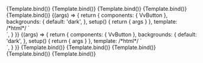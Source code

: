 
<Meta
	title="Components/Button/Modifiers"
	args={defaultArgs}
	argTypes={argTypes}
/>

<Canvas>
	<Story
		name="Primary"
		args={{ label: 'Primary', modifiers: 'primary' }}
		argTypes={{
			modifiers: {
				...argTypes.modifiers,
				control: {
					disable: true,
				},
			},
		}}
		play={defaultTest}
	>
		{Template.bind()}
	</Story>
</Canvas>

<Canvas>
	<Story
		name="Secondary"
		args={{ label: 'Secondary', modifiers: 'secondary' }}
		argTypes={{
			modifiers: {
				...argTypes.modifiers,
				control: {
					disable: true,
				},
			},
		}}
		play={defaultTest}
	>
		{Template.bind()}
	</Story>
</Canvas>

<Canvas>
	<Story
		name="Danger"
		args={{ label: 'Danger', modifiers: 'danger' }}
		argTypes={{
			modifiers: {
				...argTypes.modifiers,
				control: {
					disable: true,
				},
			},
		}}
		play={defaultTest}
	>
		{Template.bind()}
	</Story>
</Canvas>

<Canvas>
	<Story
		name="Ghost"
		args={{ label: 'Ghost', modifiers: 'ghost' }}
		argTypes={{
			modifiers: {
				...argTypes.modifiers,
				control: {
					disable: true,
				},
			},
		}}
		play={defaultTest}
	>
		{Template.bind()}
	</Story>
</Canvas>

<Canvas>
	<Story
		name="Link"
		args={{ label: 'Link', modifiers: 'link' }}
		argTypes={{
			modifiers: {
				...argTypes.modifiers,
				control: {
					disable: true,
				},
			},
		}}
		play={defaultTest}
	>
		{Template.bind()}
	</Story>
</Canvas>

<Canvas>
	<Story
		name="Static light"
		args={{ label: 'Static light', modifiers: 'static-light' }}
		argTypes={{
			modifiers: {
				...argTypes.modifiers,
				control: {
					disable: true,
				},
			},
		}}
		play={defaultTest}
	>
		{(args) => {
			return {
				components: { VvButton },
				backgrounds: {
					default: 'dark',
				},
				setup() {
					return { args }
				},
				template: /*html*/ `
				<div class="bg-black p-md">
					<vv-button v-bind="args" data-testId="element" />
				</div>
				`,
			}
		}}
	</Story>
</Canvas>

<Canvas>
	<Story
		name="Static dark"
		args={{ label: 'Static dark', modifiers: 'static-dark' }}
		argTypes={{
			modifiers: {
				...argTypes.modifiers,
				control: {
					disable: true,
				},
			},
		}}
		play={defaultTest}
	>
		{(args) => {
			return {
				components: { VvButton },
				backgrounds: {
					default: 'dark',
				},
				setup() {
					return { args }
				},
				template: /*html*/ `
				<div class="bg-white p-md">
					<vv-button v-bind="args" data-testId="element" />
				</div>
				`,
			}
		}}
	</Story>
</Canvas>

<Canvas>
	<Story
		name="Block"
		args={{ label: 'Block', modifiers: 'block' }}
		argTypes={{
			modifiers: {
				...argTypes.modifiers,
				control: {
					disable: true,
				},
			},
		}}
		play={defaultTest}
	>
		{Template.bind()}
	</Story>
</Canvas>

<Canvas>
	<Story
		name="Rounded"
		args={{ label: 'Rounded', modifiers: 'rounded' }}
		argTypes={{
			modifiers: {
				...argTypes.modifiers,
				control: {
					disable: true,
				},
			},
		}}
		play={defaultTest}
	>
		{Template.bind()}
	</Story>
</Canvas>

<Canvas>
	<Story
		name="Full bleed"
		args={{ label: 'Full bleed', modifiers: 'full-bleed' }}
		argTypes={{
			modifiers: {
				...argTypes.modifiers,
				control: {
					disable: true,
				},
			},
		}}
		play={defaultTest}
	>
		{Template.bind()}
	</Story>
</Canvas>

<Canvas>
	<Story
		name="Action"
		args={{ label: 'Action', modifiers: 'action' }}
		argTypes={{
			modifiers: {
				...argTypes.modifiers,
				control: {
					disable: true,
				},
			},
		}}
		play={defaultTest}
	>
		{Template.bind()}
	</Story>
</Canvas>

<Canvas>
	<Story
		name="Action quiet"
		args={{ label: 'Action quiet', modifiers: 'action-quiet' }}
		argTypes={{
			modifiers: {
				...argTypes.modifiers,
				control: {
					disable: true,
				},
			},
		}}
		play={defaultTest}
	>
		{Template.bind()}
	</Story>
</Canvas>
